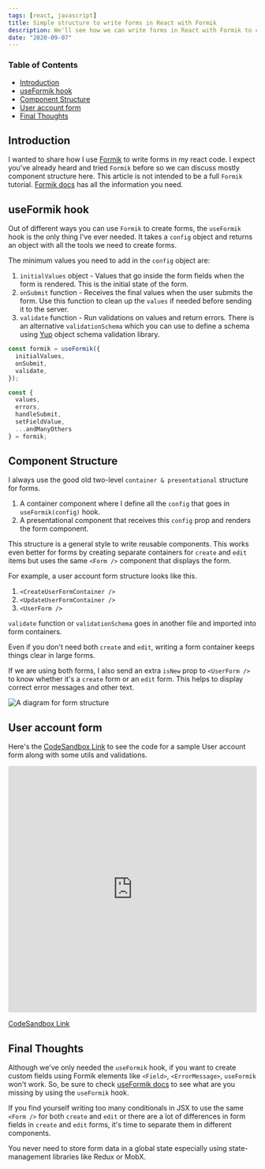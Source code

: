 ```yaml
---
tags: [react, javascript]
title: Simple structure to write forms in React with Formik
description: We'll see how we can write forms in React with Formik to create small, well-organized components and avoid form-management headaches.
date: "2020-09-07"
---
```


### Table of Contents

- [Introduction](#introduction)
- [useFormik hook](#useformik-hook)
- [Component Structure](#component-structure)
- [User account form](#user-account-form)
- [Final Thoughts](#final-thoughts)

## Introduction

I wanted to share how I use [Formik](https://formik.org) to write forms in my react code. I expect you've already heard and tried `Formik` before so we can discuss mostly component structure here. This article is not intended to be a full `Formik` tutorial. [Formik docs](https://formik.org/docs/overview) has all the information you need.

## useFormik hook

Out of different ways you can use `Formik` to create forms, the `useFormik` hook is the only thing I've ever needed. It takes a `config` object and returns an object with all the tools we need to create forms.

The minimum values you need to add in the `config` object are:

1. `initialValues` object - Values that go inside the form fields when the form is rendered. This is the initial state of the form.
2. `onSubmit` function - Receives the final values when the user submits the form. Use this function to clean up the `values` if needed before sending it to the server.
3. `validate` function - Run validations on values and return errors. There is an alternative `validationSchema` which you can use to define a schema using [Yup](https://github.com/jquense/yup) object schema validation library.

```jsx
const formik = useFormik({
  initialValues,
  onSubmit,
  validate,
});

const {
  values,
  errors,
  handleSubmit,
  setFieldValue,
  ...andManyOthers
} = formik;
```

## Component Structure

I always use the good old two-level `container & presentational` structure for forms.

1. A container component where I define all the `config` that goes in `useFormik(config)` hook.
2. A presentational component that receives this `config` prop and renders the form component.

This structure is a general style to write reusable components. This works even better for forms by creating separate containers for `create` and `edit` items but uses the same `<Form />` component that displays the form.

For example, a user account form structure looks like this.

1. `<CreateUserFormContainer />`
2. `<UpdateUserFormContainer />`
3. `<UserForm />`

`validate` function or `validationSchema` goes in another file and imported into form containers.

Even if you don't need both `create` and `edit`, writing a form container keeps things clear in large forms.

If we are using both forms, I also send an extra `isNew` prop to `<UserForm />` to know whether it's a `create` form or an `edit` form. This helps to display correct error messages and other text.

![A diagram for form structure](https://res.cloudinary.com/saisandeepvaddi/image/upload/q_auto/v1599452764/blog/formik-blog-post-diagram.png)

## User account form

Here's the [CodeSandbox Link](https://codesandbox.io/s/demo-for-formik-tutorial-blogpost-7y7t1?autoresize=1&fontsize=14&hidenavigation=1&theme=dark) to see the code for a sample User account form along with some utils and validations.

<iframe src="https://codesandbox.io/embed/demo-for-formik-tutorial-blogpost-7y7t1?autoresize=1&fontsize=14&hidenavigation=1&theme=dark"
     style="width:100%; height:500px; border:0; border-radius: 4px; overflow:hidden;"
     title="demo-for-formik-tutorial-blogpost"
     allow="accelerometer; ambient-light-sensor; camera; encrypted-media; geolocation; gyroscope; hid; microphone; midi; payment; usb; vr; xr-spatial-tracking"
     sandbox="allow-forms allow-modals allow-popups allow-presentation allow-same-origin allow-scripts"
   ></iframe>

[CodeSandbox Link](https://codesandbox.io/s/demo-for-formik-tutorial-blogpost-7y7t1?autoresize=1&fontsize=14&hidenavigation=1&theme=dark)

## Final Thoughts

Although we've only needed the `useFormik` hook, if you want to create custom fields using Formik elements like `<Field>`, `<ErrorMessage>`, `useFormik` won't work. So, be sure to check [useFormik docs](https://formik.org/docs/api/useFormik) to see what are you missing by using the `useFormik` hook.

If you find yourself writing too many conditionals in JSX to use the same `<Form />` for both `create` and `edit` or there are a lot of differences in form fields in `create` and `edit` forms, it's time to separate them in different components.

You never need to store form data in a global state especially using state-management libraries like Redux or MobX.
